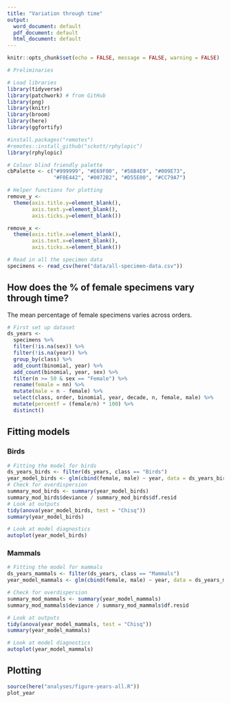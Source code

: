 ```yaml
---
title: "Variation through time"
output:
  word_document: default
  pdf_document: default
  html_document: default
---
```

  
  ```r
knitr::opts_chunk$set(echo = FALSE, message = FALSE, warning = FALSE)
```

```r
# Preliminaries

# Load libraries
library(tidyverse)
library(patchwork) # from GitHub
library(png)
library(knitr)
library(broom)
library(here)
library(ggfortify)

#install.packages("remotes")
#remotes::install_github("sckott/rphylopic")
library(rphylopic)

# Colour blind friendly palette
cbPalette <- c("#999999", "#E69F00", "#56B4E9", "#009E73", 
               "#F0E442", "#0072B2", "#D55E00", "#CC79A7")

# Helper functions for plotting
remove_y <- 
  theme(axis.title.y=element_blank(),
        axis.text.y=element_blank(),
        axis.ticks.y=element_blank())

remove_x <-   
  theme(axis.title.x=element_blank(),
        axis.text.x=element_blank(),
        axis.ticks.x=element_blank())
```

```r
# Read in all the specimen data
specimens <- read_csv(here("data/all-specimen-data.csv")) 
```

## How does the % of female specimens vary through time?

The mean percentage of female specimens varies across orders.

```r
# First set up dataset
ds_years <-
  specimens %>%
  filter(!is.na(sex)) %>%
  filter(!is.na(year)) %>%
  group_by(class) %>%
  add_count(binomial, year) %>%
  add_count(binomial, year, sex) %>%
  filter(n >= 50 & sex == "Female") %>%
  rename(female = nn) %>%
  mutate(male = n - female) %>%
  select(class, order, binomial, year, decade, n, female, male) %>%
  mutate(percentf = (female/n) * 100) %>%
  distinct()
```

## Fitting models
### Birds
```r
# Fitting the model for birds
ds_years_birds <- filter(ds_years, class == "Birds")
year_model_birds <- glm(cbind(female, male) ~ year, data = ds_years_birds, family = "binomial")
# Check for overdispersion
summary_mod_birds <- summary(year_model_birds)
summary_mod_birds$deviance / summary_mod_birds$df.resid 
# Look at outputs
tidy(anova(year_model_birds, test = "Chisq"))
summary(year_model_birds)

# Look at model diagnostics
autoplot(year_model_birds)
```

### Mammals
```r
# Fitting the model for mammals
ds_years_mammals <- filter(ds_years, class == "Mammals")
year_model_mammals <- glm(cbind(female, male) ~ year, data = ds_years_mammals, family = "binomial")

# Check for overdispersion
summary_mod_mammals <- summary(year_model_mammals)
summary_mod_mammals$deviance / summary_mod_mammals$df.resid 

# Look at outputs
tidy(anova(year_model_mammals, test = "Chisq"))
summary(year_model_mammals)

# Look at model diagnostics
autoplot(year_model_mammals)
```

## Plotting

```r
source(here("analyses/figure-years-all.R"))
plot_year
```
